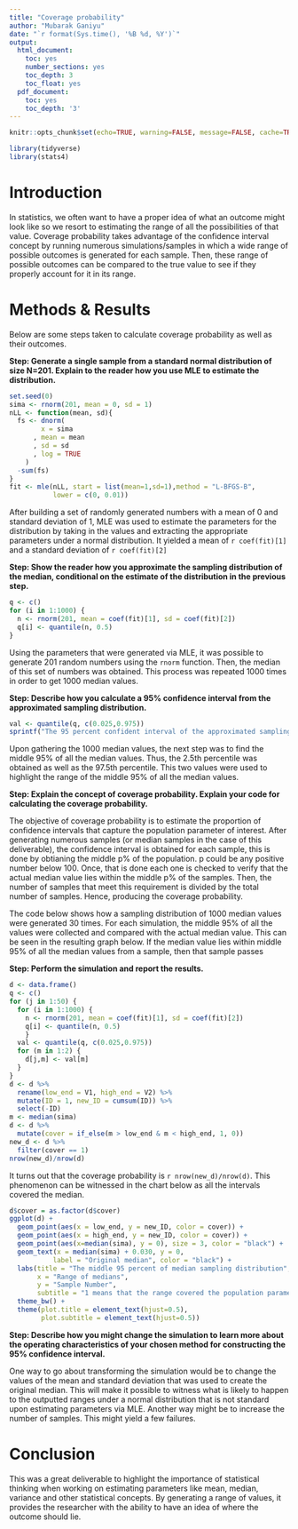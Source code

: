 ```yaml
---
title: "Coverage probability"
author: "Mubarak Ganiyu"
date: "`r format(Sys.time(), '%B %d, %Y')`"
output:
  html_document:
    toc: yes
    number_sections: yes
    toc_depth: 3
    toc_float: yes
  pdf_document:
    toc: yes
    toc_depth: '3'
---
```


```r
knitr::opts_chunk$set(echo=TRUE, warning=FALSE, message=FALSE, cache=TRUE)
```

```r
library(tidyverse)
library(stats4)
```

# Introduction

In statistics, we often want to have a proper idea of what an outcome might look like so we resort to estimating the range of all the possibilities of that value. Coverage probability takes advantage of the confidence interval concept by running numerous simulations/samples in which a wide range of possible outcomes is generated for each sample. Then, these range of possible outcomes can be compared to the true value to see if they properly account for it in its range.

# Methods & Results

Below are some steps taken to calculate coverage probability as well as their outcomes. 

**Step: Generate a single sample from a standard normal distribution of size N=201. Explain to the reader how you use MLE to estimate the distribution.**

```r
set.seed(0)
sima <- rnorm(201, mean = 0, sd = 1)
nLL <- function(mean, sd){
  fs <- dnorm(
        x = sima
      , mean = mean
      , sd = sd
      , log = TRUE
    ) 
  -sum(fs)
}
fit <- mle(nLL, start = list(mean=1,sd=1),method = "L-BFGS-B", 
           lower = c(0, 0.01))
```

After building a set of randomly generated numbers with a mean of 0 and standard deviation of 1, MLE was used to estimate the parameters for the distribution by taking in the values and extracting the appropriate parameters under a normal distribution. It yielded a mean of `r coef(fit)[1]` and a standard deviation of `r coef(fit)[2]`

**Step: Show the reader how you approximate the sampling distribution of the median, conditional on the estimate of the distribution in the previous step.**

```r
q <- c()
for (i in 1:1000) {
  n <- rnorm(201, mean = coef(fit)[1], sd = coef(fit)[2])
  q[i] <- quantile(n, 0.5)
}
```

Using the parameters that were generated via MLE, it was possible to generate 201 random numbers using the `rnorm` function. Then, the median of this set of numbers was obtained. This process was repeated 1000 times in order to get 1000 median values.

**Step: Describe how you calculate a 95% confidence interval from the approximated sampling distribution.**

```r
val <- quantile(q, c(0.025,0.975))
sprintf("The 95 percent confident interval of the approximated sampling distribution goes from %.2f to %.2f", val[1], val[2])
```
Upon gathering the 1000 median values, the next step was to find the middle 95% of all the median values. Thus, the 2.5th percentile was obtained as well as the 97.5th percentile. This two values were used to highlight the range of the middle 95% of all the median values.

**Step: Explain the concept of coverage probability. Explain your code for calculating the coverage probability.**

The objective of coverage probability is to estimate the proportion of confidence intervals that capture the population parameter of interest. After generating numerous samples (or median samples in the case of this deliverable), the confidence interval is obtained for each sample, this is done by obtianing the middle p% of the population. p could be any positive number below 100. Once, that is done each one is checked to verify that the actual median value lies within the middle p% of the samples. Then, the number of samples that meet this requirement is divided by the total number of samples. Hence, producing the coverage probability.

The code below shows how a sampling distribution of 1000 median values were generated 30 times. For each simulation, the middle 95% of all the values were collected and compared with the actual median value. This can be seen in the resulting graph below. If the median value lies within middle 95% of all the median values from a sample, then that sample passes

**Step: Perform the simulation and report the results.**

```r
d <- data.frame()
q <- c()
for (j in 1:50) {
  for (i in 1:1000) {
    n <- rnorm(201, mean = coef(fit)[1], sd = coef(fit)[2])
    q[i] <- quantile(n, 0.5)
    }
  val <- quantile(q, c(0.025,0.975))
  for (m in 1:2) {
    d[j,m] <- val[m]
  }
}
d <- d %>% 
  rename(low_end = V1, high_end = V2) %>% 
  mutate(ID = 1, new_ID = cumsum(ID)) %>% 
  select(-ID)
m <- median(sima)
d <- d %>% 
  mutate(cover = if_else(m > low_end & m < high_end, 1, 0))
new_d <- d %>% 
  filter(cover == 1)
nrow(new_d)/nrow(d)
```
It turns out that the coverage probability is `r nrow(new_d)/nrow(d)`. This phenomenon can be witnessed in the chart below as all the intervals covered the median.

```r
d$cover = as.factor(d$cover)
ggplot(d) +
  geom_point(aes(x = low_end, y = new_ID, color = cover)) +
  geom_point(aes(x = high_end, y = new_ID, color = cover)) +
  geom_point(aes(x=median(sima), y = 0), size = 3, color = "black") +
  geom_text(x = median(sima) + 0.030, y = 0, 
           label = "Original median", color = "black") +
  labs(title = "The middle 95 percent of median sampling distribution",
       x = "Range of medians",
       y = "Sample Number",
       subtitle = "1 means that the range covered the population parameter, 0 means that it didn't") +
  theme_bw() +
  theme(plot.title = element_text(hjust=0.5),
        plot.subtitle = element_text(hjust=0.5))
```

**Step: Describe how you might change the simulation to learn more about the operating characteristics of your chosen method for constructing the 95% confidence interval.**

One way to go about transforming the simulation would be to change the values of the mean and standard deviation that was used to create the original median. This will make it possible to witness what is likely to happen to the outputted ranges under a normal distribution that is not standard upon estimating parameters via MLE. Another way might be to increase the number of samples. This might yield a few failures.

# Conclusion

This was a great deliverable to highlight the importance of statistical thinking when working on estimating parameters like mean, median, variance and other statistical concepts. By generating a range of values, it provides the researcher with the ability to have an idea of where the outcome should lie.
